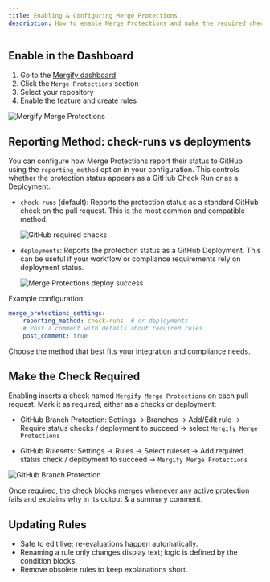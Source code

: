 ```yaml
---
title: Enabling & Configuring Merge Protections
description: How to enable Merge Protections and make the required check effective.
---
```



## Enable in the Dashboard

1. Go to the [Mergify dashboard](https://dashboard.mergify.com)
2. Click the `Merge Protections` section
3. Select your repository
4. Enable the feature and create rules

<Image src={mainScreen} alt="Mergify Merge Protections" />

## Reporting Method: check-runs vs deployments

You can configure how Merge Protections report their status to GitHub using the
`reporting_method` option in your configuration. This controls whether the
protection status appears as a GitHub Check Run or as a Deployment.

- `check-runs` (default): Reports the protection status as a standard GitHub
  check on the pull request. This is the most common and compatible method.

  <Image src={requiredChecksScreen} alt="GitHub required checks" />

- `deployments`: Reports the protection status as a GitHub Deployment. This can
  be useful if your workflow or compliance requirements rely on deployment
  status.

  <Image src={deployScreenshot} alt="Merge Protections deploy success" />

Example configuration:
```yaml
merge_protections_settings:
    reporting_method: check-runs  # or deployments
    # Post a comment with details about required rules
    post_comment: true
```

Choose the method that best fits your integration and compliance needs.

## Make the Check Required

Enabling inserts a check named `Mergify Merge Protections` on each pull
request. Mark it as required, either as a checks or deployment:

- GitHub Branch Protection: Settings → Branches → Add/Edit rule → Require
  status checks / deployment to succeed → select `Mergify Merge Protections`

- GitHub Rulesets: Settings → Rules → Select ruleset → Add required status
  check / deployment to succeed → `Mergify Merge Protections`

<Image src={bpScreen} alt="GitHub Branch Protection" />

Once required, the check blocks merges whenever any active protection fails and
explains why in its output & a summary comment.

## Updating Rules

- Safe to edit live; re-evaluations happen automatically.
- Renaming a rule only changes display text; logic is defined by the condition blocks.
- Remove obsolete rules to keep explanations short.
